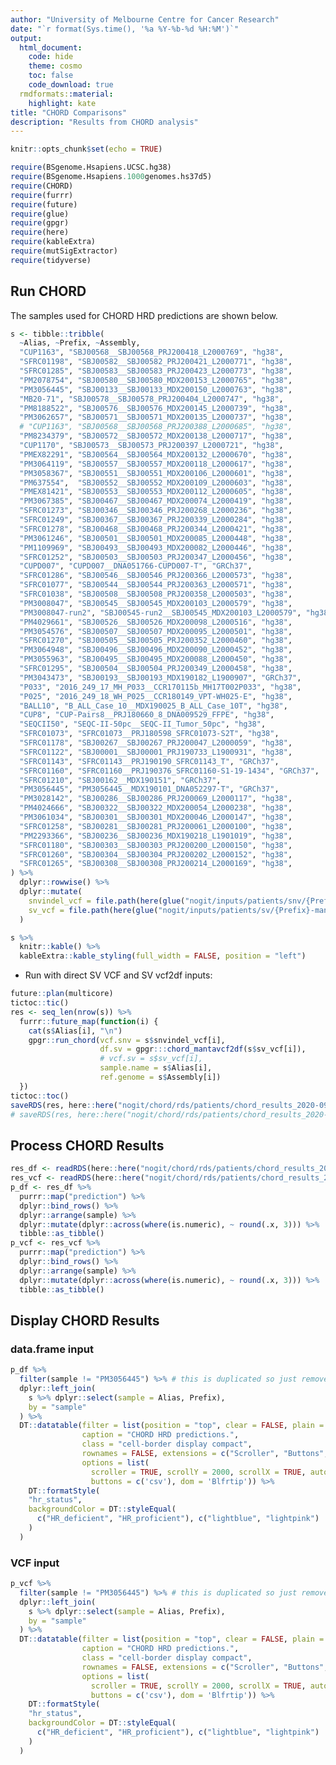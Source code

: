 ```yaml
---
author: "University of Melbourne Centre for Cancer Research"
date: "`r format(Sys.time(), '%a %Y-%b-%d %H:%M')`"
output:
  html_document:
    code: hide
    theme: cosmo
    toc: false
    code_download: true
  rmdformats::material:
    highlight: kate
title: "CHORD Comparisons"
description: "Results from CHORD analysis"
---
```


<style type="text/css">
.main-container {
  max-width: 1400px;
  margin-left: auto;
  margin-right: auto;
}
</style>

```r
knitr::opts_chunk$set(echo = TRUE)
```

```r
require(BSgenome.Hsapiens.UCSC.hg38)
require(BSgenome.Hsapiens.1000genomes.hs37d5)
require(CHORD)
require(furrr)
require(future)
require(glue)
require(gpgr)
require(here)
require(kableExtra)
require(mutSigExtractor)
require(tidyverse)
```

## Run CHORD
The samples used for CHORD HRD predictions are shown below.

```r
s <- tibble::tribble(
  ~Alias, ~Prefix, ~Assembly,
  "CUP1163", "SBJ00568__SBJ00568_PRJ200418_L2000769", "hg38",
  "SFRC01198", "SBJ00582__SBJ00582_PRJ200421_L2000771", "hg38",
  "SFRC01285", "SBJ00583__SBJ00583_PRJ200423_L2000773", "hg38",
  "PM2078754", "SBJ00580__SBJ00580_MDX200153_L2000765", "hg38",
  "PM3056445", "SBJ00133__SBJ00133_MDX200150_L2000763", "hg38",
  "MB20-71", "SBJ00578__SBJ00578_PRJ200404_L2000747", "hg38",
  "PM8188522", "SBJ00576__SBJ00576_MDX200145_L2000739", "hg38",
  "PM3062657", "SBJ00571__SBJ00571_MDX200135_L2000737", "hg38",
  # "CUP1163", "SBJ00568__SBJ00568_PRJ200388_L2000685", "hg38",
  "PM8234379", "SBJ00572__SBJ00572_MDX200138_L2000717", "hg38",
  "CUP1170", "SBJ00573__SBJ00573_PRJ200397_L2000721", "hg38",
  "PMEX82291", "SBJ00564__SBJ00564_MDX200132_L2000670", "hg38",
  "PM3064119", "SBJ00557__SBJ00557_MDX200118_L2000617", "hg38",
  "PM3058367", "SBJ00551__SBJ00551_MDX200106_L2000601", "hg38",
  "PM637554",  "SBJ00552__SBJ00552_MDX200109_L2000603", "hg38",
  "PMEX81421", "SBJ00553__SBJ00553_MDX200112_L2000605", "hg38",
  "PM3067385", "SBJ00467__SBJ00467_MDX200074_L2000419", "hg38",
  "SFRC01273", "SBJ00346__SBJ00346_PRJ200268_L2000236", "hg38",
  "SFRC01249", "SBJ00367__SBJ00367_PRJ200339_L2000284", "hg38",
  "SFRC01278", "SBJ00468__SBJ00468_PRJ200344_L2000421", "hg38",
  "PM3061246", "SBJ00501__SBJ00501_MDX200085_L2000448", "hg38",
  "PM1109969", "SBJ00493__SBJ00493_MDX200082_L2000446", "hg38",
  "SFRC01252", "SBJ00503__SBJ00503_PRJ200347_L2000456", "hg38",
  "CUPD007", "CUPD007__DNA051766-CUPD007-T", "GRCh37",
  "SFRC01286", "SBJ00546__SBJ00546_PRJ200366_L2000573", "hg38",
  "SFRC01077", "SBJ00544__SBJ00544_PRJ200363_L2000571", "hg38",
  "SFRC01038", "SBJ00508__SBJ00508_PRJ200358_L2000503", "hg38",
  "PM3008047", "SBJ00545__SBJ00545_MDX200103_L2000579", "hg38",
  "PM3008047-run2", "SBJ00545-run2__SBJ00545_MDX200103_L2000579", "hg38",
  "PM4029661", "SBJ00526__SBJ00526_MDX200098_L2000516", "hg38",
  "PM3054576", "SBJ00507__SBJ00507_MDX200095_L2000501", "hg38",
  "SFRC01270", "SBJ00505__SBJ00505_PRJ200352_L2000460", "hg38",
  "PM3064948", "SBJ00496__SBJ00496_MDX200090_L2000452", "hg38",
  "PM3055963", "SBJ00495__SBJ00495_MDX200088_L2000450", "hg38",
  "SFRC01295", "SBJ00504__SBJ00504_PRJ200349_L2000458", "hg38",
  "PM3043473", "SBJ00193__SBJ00193_MDX190182_L1900907", "GRCh37",
  "P033", "2016_249_17_MH_P033__CCR170115b_MH17T002P033", "hg38",
  "P025", "2016_249_18_WH_P025__CCR180149_VPT-WH025-E", "hg38",
  "BALL10", "B_ALL_Case_10__MDX190025_B_ALL_Case_10T", "hg38",
  "CUP8", "CUP-Pairs8__PRJ180660_8_DNA009529_FFPE", "hg38",
  "SEQCII50", "SEQC-II-50pc__SEQC-II_Tumor_50pc", "hg38",
  "SFRC01073", "SFRC01073__PRJ180598_SFRC01073-S2T", "hg38",
  "SFRC01178", "SBJ00267__SBJ00267_PRJ200047_L2000059", "hg38",
  "SFRC01122", "SBJ00001__SBJ00001_PRJ190733_L1900931", "hg38",
  "SFRC01143", "SFRC01143__PRJ190190_SFRC01143_T", "GRCh37",
  "SFRC01160", "SFRC01160__PRJ190376_SFRC01160-S1-19-1434", "GRCh37",
  "SFRC01210", "SBJ00162__MDX190151", "GRCh37",
  "PM3056445", "PM3056445__MDX190101_DNA052297-T", "GRCh37",
  "PM3028142", "SBJ00286__SBJ00286_PRJ200069_L2000117", "hg38",
  "PM4024666", "SBJ00322__SBJ00322_MDX200054_L2000238", "hg38",
  "PM3061034", "SBJ00301__SBJ00301_MDX200046_L2000147", "hg38",
  "SFRC01258", "SBJ00281__SBJ00281_PRJ200061_L2000100", "hg38",
  "PM2293366", "SBJ00236__SBJ00236_MDX190218_L1901019", "hg38",
  "SFRC01180", "SBJ00303__SBJ00303_PRJ200200_L2000150", "hg38",
  "SFRC01260", "SBJ00304__SBJ00304_PRJ200202_L2000152", "hg38",
  "SFRC01265", "SBJ00308__SBJ00308_PRJ200214_L2000169", "hg38",
) %>%
  dplyr::rowwise() %>%
  dplyr::mutate(
    snvindel_vcf = file.path(here(glue("nogit/inputs/patients/snv/{Prefix}-somatic-ensemble-PASS.vcf.gz"))),
    sv_vcf = file.path(here(glue("nogit/inputs/patients/sv/{Prefix}-manta.vcf.gz")))
  )
```

```r
s %>%
  knitr::kable() %>%
  kableExtra::kable_styling(full_width = FALSE, position = "left")
```

* Run with direct SV VCF and SV vcf2df inputs:

```r
future::plan(multicore)
tictoc::tic()
res <- seq_len(nrow(s)) %>%
  furrr::future_map(function(i) {
    cat(s$Alias[i], "\n")
    gpgr::run_chord(vcf.snv = s$snvindel_vcf[i],
                    df.sv = gpgr:::chord_mantavcf2df(s$sv_vcf[i]),
                    # vcf.sv = s$sv_vcf[i],
                    sample.name = s$Alias[i],
                    ref.genome = s$Assembly[i])
  })
tictoc::toc()
saveRDS(res, here::here("nogit/chord/rds/patients/chord_results_2020-09-28_dfinput.rds")
# saveRDS(res, here::here("nogit/chord/rds/patients/chord_results_2020-09-27_vcfinput.rds")
```

## Process CHORD Results

```r
res_df <- readRDS(here::here("nogit/chord/rds/patients/chord_results_2020-09-28_dfinput.rds"))
res_vcf <- readRDS(here::here("nogit/chord/rds/patients/chord_results_2020-09-27_vcfinput.rds"))
p_df <- res_df %>%
  purrr::map("prediction") %>%
  dplyr::bind_rows() %>%
  dplyr::arrange(sample) %>%
  dplyr::mutate(dplyr::across(where(is.numeric), ~ round(.x, 3))) %>%
  tibble::as_tibble()
p_vcf <- res_vcf %>%
  purrr::map("prediction") %>%
  dplyr::bind_rows() %>%
  dplyr::arrange(sample) %>%
  dplyr::mutate(dplyr::across(where(is.numeric), ~ round(.x, 3))) %>%
  tibble::as_tibble()
```

## Display CHORD Results {.tabset .tabset-fade #signatures}

### data.frame input

```r
p_df %>%
  filter(sample != "PM3056445") %>% # this is duplicated so just remove for now
  dplyr::left_join(
    s %>% dplyr::select(sample = Alias, Prefix),
    by = "sample"
  ) %>%
  DT::datatable(filter = list(position = "top", clear = FALSE, plain = TRUE),
                caption = "CHORD HRD predictions.",
                class = "cell-border display compact",
                rownames = FALSE, extensions = c("Scroller", "Buttons", "KeyTable"),
                options = list(
                  scroller = TRUE, scrollY = 2000, scrollX = TRUE, autoWidth = FALSE, keys = TRUE,
                  buttons = c('csv'), dom = 'Blfrtip')) %>%
    DT::formatStyle(
    "hr_status",
    backgroundColor = DT::styleEqual(
      c("HR_deficient", "HR_proficient"), c("lightblue", "lightpink")
    )
  )
```

### VCF input

```r
p_vcf %>%
  filter(sample != "PM3056445") %>% # this is duplicated so just remove for now
  dplyr::left_join(
    s %>% dplyr::select(sample = Alias, Prefix),
    by = "sample"
  ) %>%
  DT::datatable(filter = list(position = "top", clear = FALSE, plain = TRUE),
                caption = "CHORD HRD predictions.",
                class = "cell-border display compact",
                rownames = FALSE, extensions = c("Scroller", "Buttons", "KeyTable"),
                options = list(
                  scroller = TRUE, scrollY = 2000, scrollX = TRUE, autoWidth = FALSE, keys = TRUE,
                  buttons = c('csv'), dom = 'Blfrtip')) %>%
    DT::formatStyle(
    "hr_status",
    backgroundColor = DT::styleEqual(
      c("HR_deficient", "HR_proficient"), c("lightblue", "lightpink")
    )
  )
```

